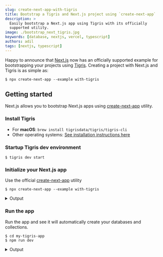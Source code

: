 ```yaml
---
slug: create-next-app-with-tigris
title: Bootstrap a Tigris and Next.js project using `create-next-app`
description: >
  Easily bootstrap a Next.js app using Tigris with its officially
  supported utility.
image: ./bootstrap_next_tigris.jpg
keywords: [database, nextjs, vercel, typescript]
authors: adil
tags: [nextjs, typescript]
---
```



Happy to announce that [Next.js][nextjs-url] now has an officially supported example for bootstrapping
your projects using [Tigris][tigris-url]. Creating a project with Next.js and Tigris is as simple as:

```shell
$ npx create-next-app --example with-tigris
```

<!--truncate-->

## Getting started

Next.js allows you to bootstrap Next.js apps using [create-next-app](https://nextjs.org/docs/api-reference/create-next-app)
utility.

### Install Tigris

- For **macOS**: `brew install tigrisdata/tigris/tigris-cli`
- Other operating systems: [See installation instructions here](https://docs.tigrisdata.com/cli/installation)

### Startup Tigris dev environment

```shell
$ tigris dev start
```

### Initialize your Next.js app

Use the official [create-next-app](https://nextjs.org/docs/api-reference/create-next-app) utility

```shell
$ npx create-next-app --example with-tigris
```

<details>
  <summary>Output</summary>
  <TerminalWindow>
    <CodeBlock language="shell">{createNextAppOutput}</CodeBlock>
  </TerminalWindow>
</details>

### Run the app

Run the app and see it will automatically create your databases and collections.

```shell
$ cd my-tigris-app
$ npm run dev
```

<details>
  <summary>Output</summary>
  <TerminalWindow>
    <CodeBlock language="shell">{runNextAppOutput}</CodeBlock>
  </TerminalWindow>
</details>

<!-- MARKDOWN LINKS -->

[nextjs-url]: https://nextjs.org/
[tigris-url]: https://docs.tigrisdata.com/guides/nextjs/
